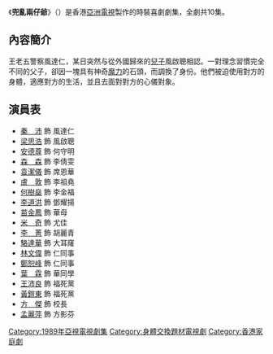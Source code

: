 {{Copy edit|time=2021-02-28T02:50:20+00:00}}
{{亞視劇集
| 中文劇名=兜亂兩仔爺
| 英文劇名={{lang|en|Father & Son}}
| 製作年份=1989年
| aTV-11首播日期=1989年11月27日－12月8日
| aTV-11首播時間={{nowrap|逢星期一至五 19:00－20:00（連廣告）}}
| 監製=[[譚新源|譚新源]]
| 編導=[[容國緯|容國緯]]、[[黃偉森|黃偉森]]、[[楊志堅|楊志堅]]
| 製作統籌=[[陸德儀|陸德儀]]
| 助理編導=[[梁天恩|梁天恩]]、[[黎玉儀|黎玉儀]]、[[葉明_(香港編導)|葉　明]]
| 編審=[[張毅成|張毅成]]
| 編劇=[[陳達義|陳達義]]、[[楊永祥|楊永祥]]、[[譚偉成|譚偉成]]、[[趙米卿|趙米卿]]、<br>[[胡雪麗|胡雪麗]]
| 集數=10
| 劇種=時裝
| 外景=香港
| 製作公司=香港亞洲電視
| 主演=[[秦沛|秦　沛]]、[[梁思浩|梁思浩]]、[[森森|森　森]]、[[袁潔儀|袁潔儀]]、<br>[[李道洪|李道洪]]、[[安德尊|安德尊]]、[[李菁_(亞洲小姐)|李　菁]]、[[苗金鳳|苗金鳳]]、<br>[[何樹燊|何樹燊]]
| 主題曲=兜亂兩仔爺
| 作曲=[[徐日勤|徐日勤]]
| 填詞=[[林夕|林　夕]]
| 主唱=[[賈思樂|賈思樂]]
}}
《'''兜亂兩仔爺'''》（{{lang-en|'''Father & Son'''}}）是香港[[亞洲電視|亞洲電視]]製作的時裝喜劇劇集，全劇共10集。

== 內容簡介 ==
王老五警察風達仁，某日突然与從外國歸來的[[兒子|兒子]]風啟聰相認。一對理念習慣完全不同的父子，卻因一塊具有神奇[[魔力|魔力]]的石頭，而調換了身份。他們被迫使用對方的身體，適應對方的生活，並且去面對對方的心儀對象。

== 演員表 ==
*[[秦沛|秦　沛]] 飾 風達仁
*[[梁思浩|梁思浩]] 飾 風啟聰
*[[安德尊|安德尊]] 飾 何守明
*[[森森|森　森]] 飾 李倩雯
*[[袁潔儀|袁潔儀]] 飾 席恩華
*[[盧敦|盧　敦]] 飾 李祖堯
*[[何樹燊|何樹燊]] 飾 李金福
*[[李道洪|李道洪]] 飾 鄧耀揚
*[[苗金鳳|苗金鳳]] 飾 華母
*[[米奇　(演员)|米　奇]] 飾 尤佳
*[[李菁　(亚洲小姐)|李　菁]] 飾 胡麗青
*[[駱達華|駱達華]] 飾 大耳窿
*[[林文偉|林文偉]] 飾 仁同事
*[[鄭恕峰|鄭恕峰]] 飾 仁同事
*[[葉霖|葉　霖]] 飾 華同學
*[[王沛良|王沛良]] 飾 福死黨
*[[黃鎧東|黃鎧東]] 飾 福死黨
*[[方傑　(演員)|方　傑]] 飾 校長
*[[孟麗萍|孟麗萍]] 飾 方影芬

[[Category:1989年亞視電視劇集|Category:1989年亞視電視劇集]]
[[Category:身體交換題材電視劇|Category:身體交換題材電視劇]]
[[Category:香港家庭劇|Category:香港家庭劇]]